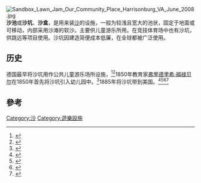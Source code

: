 {{redirect|沙坑}}
[[File:Sandbox_Lawn_Jam_Our_Community_Place_Harrisonburg_VA_June_2008.jpg|thumb]]
'''沙池'''或'''沙坑'''、'''沙盒'''，是用来装[[沙|沙]]的设施，一般为较浅且宽大的池状，固定于地面或可移动，内部采用沙滩的软沙。主要供儿童游乐所用。在竞技体育场中也有沙坑，供跳远等项目使用。沙坑因建造简便成本低廉，在全球都被广泛使用。

==历史==
德国最早将沙坑用作公共儿童游乐场所设施，<ref>{{cite web|url=https://savingplaces.org/stories/how-we-came-to-play-the-history-of-playgrounds/|title=How We Came to Play: The History of Playgrounds – National Trust for Historic Preservation|access-date=2021-12-26|archive-date=2017-03-22|archive-url=https://web.archive.org/web/20170322202742/https://savingplaces.org/stories/how-we-came-to-play-the-history-of-playgrounds/|dead-url=no}}</ref><ref>{{cite web|url=http://www.play-scapes.com/play-design/natural-playgrounds/the-garden-and-the-playground/|title=The Garden and the Playground – Playscapes|date=29 August 2012|access-date=2021-12-26|archive-date=2020-10-24|archive-url=https://web.archive.org/web/20201024130059/http://www.play-scapes.com/play-design/natural-playgrounds/the-garden-and-the-playground/|dead-url=no}}</ref>1850年教育家[[弗里德里希·福禄贝尔|弗里德里希·福禄贝尔]]在1850年首先将沙坑引入幼儿园中。<ref name="lange">{{cite news |last1=Lange |first1=Alexandra |title=An Intellectual History of the Sandbox |url=https://slate.com/human-interest/2018/06/history-of-the-sandbox-the-origins-of-a-playground-for-kids-and-ideas.html |access-date=18 June 2018 |work=Slate |date=18 June 2018 |archive-date=2021-12-26 |archive-url=https://web.archive.org/web/20211226044007/https://slate.com/human-interest/2018/06/history-of-the-sandbox-the-origins-of-a-playground-for-kids-and-ideas.html |dead-url=no }}</ref>1885年{{le|玛丽·扎克热夫斯卡|Marie Elizabeth Zakrzewska}}将沙坑带到美国。<ref>{{Cite web|url=https://www.biggamehunters.co.uk/acatalog/History-of-Sandpits.html|title=What is a Sandpit? The History of Sandpits|website=www.biggamehunters.co.uk|access-date=12 September 2018|archive-date=2021-12-26|archive-url=https://web.archive.org/web/20211226044010/https://www.biggamehunters.co.uk/acatalog/History-of-Sandpits.html|dead-url=no}}</ref><ref>{{cite web|url=https://www.bostonglobe.com/ideas/2014/03/28/how-american-playground-was-born-boston/5i2XrMCjCkuu5521uxleEL/story.html|title=How the American playground was born in Boston – The Boston Globe|website=[[The_Boston_Globe|The Boston Globe]]|access-date=2021-12-26|archive-date=2021-12-26|archive-url=https://web.archive.org/web/20211226044009/https://www.bostonglobe.com/ideas/2014/03/28/how-american-playground-was-born-boston/5i2XrMCjCkuu5521uxleEL/story.html|dead-url=no}}</ref><ref>{{cite web|url=http://www.prm.nau.edu/prm346-old/sand_garden.htm|title=blank|website=www.prm.nau.edu|access-date=2021-12-26|archive-date=2021-01-23|archive-url=https://web.archive.org/web/20210123073305/http://www.prm.nau.edu/prm346-old/sand_garden.htm|dead-url=no}}</ref><ref>{{cite web|url=https://natureexplore.org/the-history-of-playing-outdoors/|title=The History of Playing Outdoors – Nature Explore Program|date=22 May 2014|access-date=2021-12-26|archive-date=2021-12-26|archive-url=https://web.archive.org/web/20211226044019/https://natureexplore.org/the-history-of-playing-outdoors/|dead-url=no}}</ref>

==參考==
{{refs}}

[[Category:沙|Category:沙]]
[[Category:遊樂設施|Category:遊樂設施]]